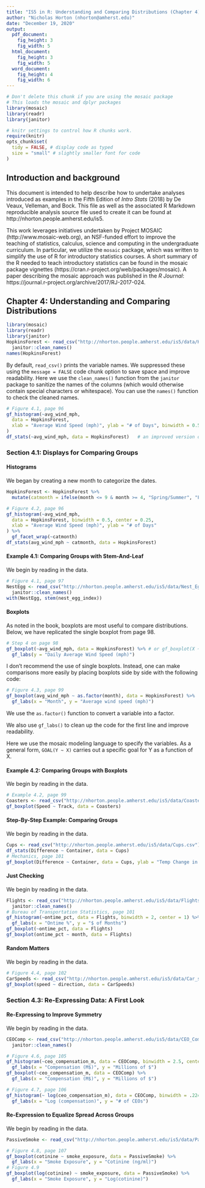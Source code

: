```yaml
---
title: "IS5 in R: Understanding and Comparing Distributions (Chapter 4)"
author: "Nicholas Horton (nhorton@amherst.edu)"
date: "December 19, 2020"
output: 
  pdf_document:
    fig_height: 3
    fig_width: 5
  html_document:
    fig_height: 3
    fig_width: 5
  word_document:
    fig_height: 4
    fig_width: 6
---
```



```r
# Don't delete this chunk if you are using the mosaic package
# This loads the mosaic and dplyr packages
library(mosaic)
library(readr)
library(janitor)
```

```r
# knitr settings to control how R chunks work.
require(knitr)
opts_chunk$set(
  tidy = FALSE, # display code as typed
  size = "small" # slightly smaller font for code
)
```

## Introduction and background 

This document is intended to help describe how to undertake analyses introduced as examples in the Fifth Edition of *Intro Stats* (2018) by De Veaux, Velleman, and Bock.
This file as well as the associated R Markdown reproducible analysis source file used to create it can be found at http://nhorton.people.amherst.edu/is5.

This work leverages initiatives undertaken by Project MOSAIC (http://www.mosaic-web.org), an NSF-funded effort to improve the teaching of statistics, calculus, science and computing in the undergraduate curriculum.
In particular, we utilize the `mosaic` package, which was written to simplify the use of R for introductory statistics courses.
A short summary of the R needed to teach introductory statistics can be found in the mosaic package vignettes (https://cran.r-project.org/web/packages/mosaic).
A paper describing the mosaic approach was published in the *R Journal*: https://journal.r-project.org/archive/2017/RJ-2017-024.

## Chapter 4: Understanding and Comparing Distributions

```r
library(mosaic)
library(readr)
library(janitor)
HopkinsForest <- read_csv("http://nhorton.people.amherst.edu/is5/data/Hopkins_Forest.csv") %>%
  janitor::clean_names()
names(HopkinsForest)
```

By default, `read_csv()` prints the variable names.
We suppressed these using the `message = FALSE` code chunk option to save space and improve readability.
Here we use the `clean_names()` function from the `janitor` package to sanitize the names of the columns (which would otherwise contain special characters or whitespace). You can use the `names()` function to check the cleaned names.

```r
# Figure 4.1, page 96
gf_histogram(~avg_wind_mph,
  data = HopkinsForest,
  xlab = "Average Wind Speed (mph)", ylab = "# of Days", binwidth = 0.5, center = 0.25
)
df_stats(~avg_wind_mph, data = HopkinsForest)   # an improved version of "favstats()"
```

### Section 4.1: Displays for Comparing Groups

#### Histograms

We began by creating a new month to categorize the dates.

```r
HopkinsForest <- HopkinsForest %>%
  mutate(catmonth = ifelse(month <= 9 & month >= 4, "Spring/Summer", "Fall/Winter"))
```

```r
# Figure 4.2, page 96
gf_histogram(~avg_wind_mph,
  data = HopkinsForest, binwidth = 0.5, center = 0.25,
  xlab = "Average Wind Speed (mph)", ylab = "# of Days"
) %>%
  gf_facet_wrap(~catmonth)
df_stats(avg_wind_mph ~ catmonth, data = HopkinsForest)
```

#### Example 4.1: Comparing Groups with Stem-And-Leaf

We begin by reading in the data.

```r
# Figure 4.1, page 97
NestEgg <- read_csv("http://nhorton.people.amherst.edu/is5/data/Nest_Egg_Index.csv") %>%
  janitor::clean_names()
with(NestEgg, stem(nest_egg_index))
```

#### Boxplots

As noted in the book, boxplots are most useful to compare distributions.
Below, we have replicated the single boxplot from page 98.

```r
# Step 4 on page 98
gf_boxplot(~avg_wind_mph, data = HopkinsForest) %>% # or gf_boxplot(X ~ 1)
  gf_labs(y = "Daily Average Wind Speed (mph)") 
```

I don't recommend the use of single boxplots.
Instead, one can make comparisons more easily by placing boxplots side by side with the following code: 

```r
# Figure 4.3, page 99
gf_boxplot(avg_wind_mph ~ as.factor(month), data = HopkinsForest) %>%
  gf_labs(x = "Month", y = "Average wind speed (mph)")
```

We use the `as.factor()` function to convert a variable into a factor.  
  
We also use `gf_labs()` to clean up the code for the first line and improve readability.  

Here we use the mosaic modeling language to specify the variables.  As a general form, `GOAL(Y ~ X)` carries out a specific goal for Y as a function of X.

#### Example 4.2: Comparing Groups with Boxplots

We begin by reading in the data.

```r
# Example 4.2, page 99
Coasters <- read_csv("http://nhorton.people.amherst.edu/is5/data/Coasters_2015.csv")
gf_boxplot(Speed ~ Track, data = Coasters)
```

#### Step-By-Step Example: Comparing Groups

We begin by reading in the data.

```r
Cups <- read_csv("http://nhorton.people.amherst.edu/is5/data/Cups.csv")
df_stats(Difference ~ Container, data = Cups)
# Mechanics, page 101
gf_boxplot(Difference ~ Container, data = Cups, ylab = "Temp Change in F")
```

#### Just Checking

We begin by reading in the data.

```r
Flights <- read_csv("http://nhorton.people.amherst.edu/is5/data/Flights_on_time_2016.csv") %>%
  janitor::clean_names()
# Bureau of Transportation Statistics, page 101
gf_histogram(~ontime_pct, data = Flights, binwidth = 2, center = 1) %>%
  gf_labs(x = "Ontime %", y = "$ of Months")
gf_boxplot(~ontime_pct, data = Flights)
gf_boxplot(ontime_pct ~ month, data = Flights)
```

#### Random Matters

We begin by reading in the data.

```r
# Figure 4.4, page 102
CarSpeeds <- read_csv("http://nhorton.people.amherst.edu/is5/data/Car_speeds.csv")
gf_boxplot(speed ~ direction, data = CarSpeeds)
```

### Section 4.3: Re-Expressing Data: A First Look

#### Re-Expressing to Improve Symmetry

We begin by reading in the data.

```r
CEOComp <- read_csv("http://nhorton.people.amherst.edu/is5/data/CEO_Compensation_2014.csv") %>%
  janitor::clean_names()
```

```r
# Figure 4.6, page 105
gf_histogram(~ceo_compensation_m, data = CEOComp, binwidth = 2.5, center = 2.5 / 2) %>%
  gf_labs(x = "Compensation (M$)", y = "Millions of $")
gf_boxplot(~ceo_compensation_m, data = CEOComp) %>%
  gf_labs(x = "Compensation (M$)", y = "Millions of $")

# Figure 4.7, page 106
gf_histogram(~ log(ceo_compensation_m), data = CEOComp, binwidth = .224, center = .112) %>%
  gf_labs(x = "Log (compensation)", y = "# of CEOs")
```

#### Re-Expression to Equalize Spread Across Groups

We begin by reading in the data.

```r
PassiveSmoke <- read_csv("http://nhorton.people.amherst.edu/is5/data/Passive_smoke.csv")
```

```r
# Figure 4.8, page 107
gf_boxplot(cotinine ~ smoke_exposure, data = PassiveSmoke) %>%
  gf_labs(x = "Smoke Exposure", y = "Cotinine (ng/ml)")
# Figure 4.9
gf_boxplot(log(cotinine) ~ smoke_exposure, data = PassiveSmoke) %>%
  gf_labs(x = "Smoke Exposure", y = "Log(cotinine)")
```
